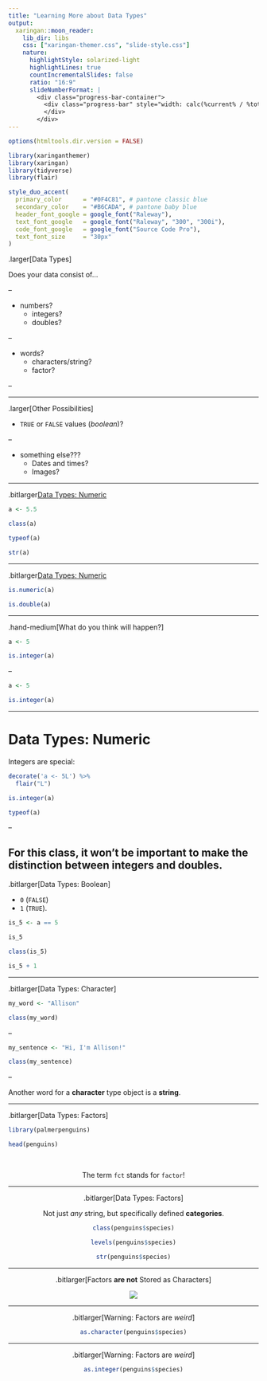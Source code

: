 ```yaml
---
title: "Learning More about Data Types"
output:
  xaringan::moon_reader:
    lib_dir: libs
    css: ["xaringan-themer.css", "slide-style.css"]
    nature:
      highlightStyle: solarized-light
      highlightLines: true
      countIncrementalSlides: false
      ratio: "16:9"
      slideNumberFormat: |
        <div class="progress-bar-container">
          <div class="progress-bar" style="width: calc(%current% / %total% * 100%);">
          </div>
        </div>
---
```


```r
options(htmltools.dir.version = FALSE)
```

```r
library(xaringanthemer)
library(xaringan)
library(tidyverse)
library(flair)

style_duo_accent(
  primary_color      = "#0F4C81", # pantone classic blue
  secondary_color    = "#B6CADA", # pantone baby blue
  header_font_google = google_font("Raleway"),
  text_font_google   = google_font("Raleway", "300", "300i"),
  code_font_google   = google_font("Source Code Pro"),
  text_font_size     = "30px"
)
```


.larger[Data Types]

Does your data consist of...

--

* numbers?
    + integers?
    + doubles?
    
--

* words?
    + characters/string?
    + factor?
    
--

---

.larger[Other Possibilities]

* `TRUE` or `FALSE` values (*boolean*)?

--

* something else???
    + Dates and times?
    + Images?
    

---

.bitlarger[Data Types: Numeric]

```r

a <- 5.5

class(a)

typeof(a)

str(a)

```

---

.bitlarger[Data Types: Numeric]
  
```r
is.numeric(a)

is.double(a)

```

---

.hand-medium[What do you think will happen?]

```r
a <- 5

is.integer(a)
```

--

```r
a <- 5

is.integer(a)
```

---

# Data Types: Numeric

Integers are special:


```r
decorate('a <- 5L') %>%
  flair("L")

```

```r
is.integer(a)

typeof(a)
```


--

For this class, it won't be important to make the distinction between integers and doubles.
---

.bitlarger[Data Types: Boolean]

- `0` (`FALSE`)
- `1` (`TRUE`).

```r
is_5 <- a == 5

is_5

class(is_5)

is_5 + 1
```



---

.bitlarger[Data Types: Character]

```r
my_word <- "Allison"

class(my_word)

```

--

```r

my_sentence <- "Hi, I'm Allison!"

class(my_sentence)
```
--

Another word for a **character** type object is a **string**.

---

.bitlarger[Data Types: Factors]

```r
library(palmerpenguins)
```

```r
head(penguins)
```

<center>
</br>

The term `fct` stands for `factor`! 

---

.bitlarger[Data Types: Factors]

Not just *any* string, but specifically defined **categories**.

```r
class(penguins$species)

levels(penguins$species)

str(penguins$species)
```

---

.bitlarger[Factors **are not** Stored as Characters]

![](images/factors_map.jpeg)   

---

.bitlarger[Warning:  Factors are *weird*]

```r
as.character(penguins$species)
```
---

.bitlarger[Warning:  Factors are *weird*]

```r
as.integer(penguins$species)
```

